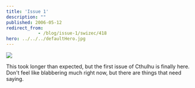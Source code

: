 ```yaml
---
title: 'Issue 1'
description: ""
published: 2006-05-12
redirect_from: 
            - /blog/issue-1/swizec/418
hero: ../../../defaultHero.jpg
---
```


[![](/includes/editor_upload/Image/sneeks/01_thumb.jpg)](http://swizec.com/index.php/mode=show_comics/comic=1)  

This took longer than expected, but the first issue of Cthulhu is finally here. Don't feel like blabbering much right now, but there are things that need saying.

